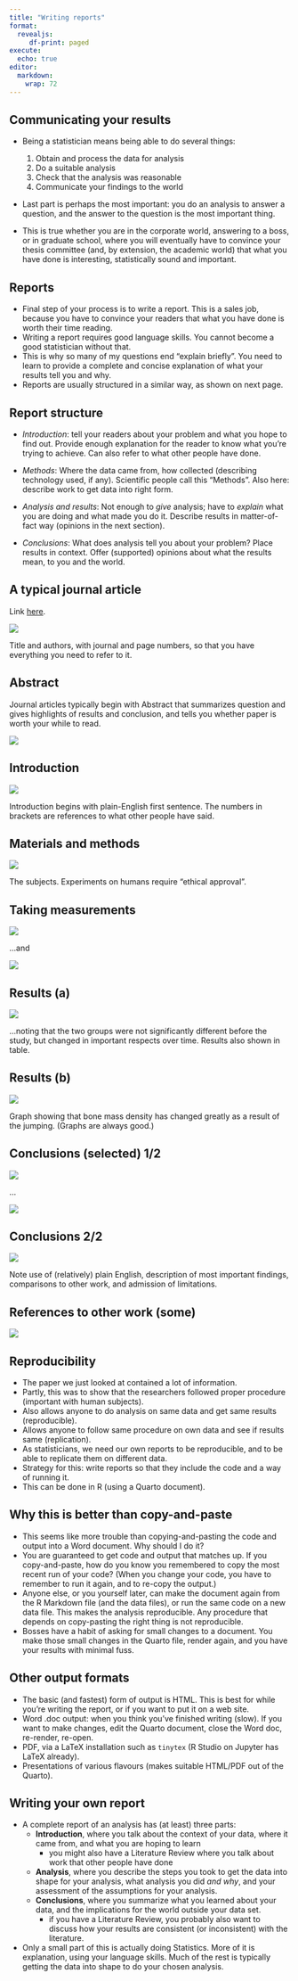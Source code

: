 ```yaml
---
title: "Writing reports"
format: 
  revealjs:
     df-print: paged
execute:
  echo: true
editor: 
  markdown: 
    wrap: 72
---
```


## Communicating your results

- Being a statistician means being able to do several things:

    1. Obtain and process the data for analysis
    2. Do a suitable analysis
    3. Check that the analysis was reasonable
    4. Communicate your findings to the world

- Last part is perhaps the most important: you do an analysis to answer a question, and the answer to
the question is the most important thing.

- This is true whether you are in the corporate world, answering to a boss,
or in graduate school, where you will eventually have to convince your
thesis committee (and, by extension, the academic world) that what you
have done is interesting, statistically sound and important.

## Reports
- Final step of your process is to write a report. This is a sales job,
because you have to convince your readers that what you have done
is worth their time reading.
- Writing a report requires good language skills. You cannot become a
good statistician without that.
- This is why so many of my questions end “explain briefly”. You need
to learn to provide a complete and concise explanation of what your
results tell you and why.
- Reports are usually structured in a similar way, as shown on next page.

## Report structure {.smaller}

- *Introduction*: tell your readers about your problem and what you hope to
find out. Provide enough explanation for the
reader to know what you’re trying to achieve. Can
also refer to what other people have done.

- *Methods*: Where the data came from, how collected
(describing technology used, if any). Scientific
people call this “Methods”. Also here: describe work to get data into right form.

- *Analysis and results*: Not enough to *give* analysis; have to
*explain* what you are doing and what made you do it. Describe
results in matter-of-fact way (opinions in the next section).

- *Conclusions*: What does analysis tell you about your problem? Place
results in context. Offer (supported) opinions about
what the results mean, to you and the world.

## A typical journal article

Link [here](http://jap.physiology.org/content/100/3/839).

![](Screenshot_2023-05-12_15-50-37.png)

Title and authors, with journal and page numbers, so that you have
everything you need to refer to it.

## Abstract
Journal articles typically begin with Abstract that summarizes question
and gives highlights of results and conclusion, and tells you whether paper is worth your while to read. 

![](Screenshot_2023-05-12_15-56-35.png)


## Introduction


![](Screenshot_2023-05-12_15-58-02.png)

Introduction begins with plain-English first sentence. The numbers in
brackets are references to what other people have said.

## Materials and methods

![](Screenshot_2023-05-12_15-59-43.png)

The subjects. Experiments on humans require “ethical approval”. 

## Taking measurements

![](Screenshot_2023-05-12_16-04-14.png)

...and

![](Screenshot_2023-05-12_16-06-38.png)



## Results (a)

![](Screenshot_2023-05-12_16-11-26.png)

...noting that the two groups were not significantly different before the
study, but changed in important respects over time.
Results also shown in table.

## Results (b)

 \includegraphics[width=0.7\textwidth]{resultsb}  
 
 
![](Screenshot_2023-05-12_16-12-51.png)

Graph showing that bone mass density has changed greatly as a result of
the jumping. (Graphs are always good.)

## Conclusions (selected) 1/2 

![](Screenshot_2023-05-12_16-33-41.png)

...

![](Screenshot_2023-05-12_16-35-00.png)

## Conclusions 2/2

![](Screenshot_2023-05-12_16-36-03.png)

 \includegraphics[width=0.9\textwidth]{conc3}  
 
Note use of (relatively) plain English, description of most important
findings, comparisons to other work, and admission of limitations.

## References to other work (some)

![](Screenshot_2023-05-12_16-37-10.png)

## Reproducibility
- The paper we just looked at contained a lot of information.
- Partly, this was to show that the researchers followed proper
procedure (important with human subjects).
- Also allows anyone to do analysis on same data and get same results
(reproducible).
- Allows anyone to follow same procedure on own data and see if
results same (replication).
- As statisticians, we need our own reports to be reproducible, and to
be able to replicate them on different data.
- Strategy for this: write reports so that they include the code and a
way of running it.
- This can be done in R (using a Quarto document).

## Why this is better than copy-and-paste {.scrollable}

- This seems like more trouble than copying-and-pasting the code and
output into a Word document. Why should I do it?
- You are guaranteed to get code and output that matches up. If you
copy-and-paste, how do you know you remembered to copy the most
recent run of your code? (When you change your code, you have to
remember to run it again, and to re-copy the output.)
- Anyone else, or you yourself later, can make the document again from
the R Markdown file (and the data files), or run the same code on a
new data file. This makes the analysis reproducible. Any procedure
that depends on copy-pasting the right thing is not reproducible.
- Bosses have a habit of asking for small changes to a document. You
make those small changes in the Quarto file, render again, and you
have your results with minimal fuss.

## Other output formats
- The basic (and fastest) form of output is HTML. This is best for
while you’re writing the report, or if you want to put it on a web site.
- Word .doc output: when you think you’ve finished writing (slow). If
you want to make changes, edit the Quarto document, close the Word doc, re-render, re-open.
- PDF, via a LaTeX installation such as `tinytex` (R Studio on Jupyter has LaTeX already).
- Presentations of various flavours (makes suitable HTML/PDF out of the Quarto).

## Writing your own report {.smaller}

- A complete report of an analysis has (at least) three parts:
  - **Introduction**, where you talk about the context of your data, where it came from, and what you are hoping to learn
    - you might also have a Literature Review where you talk about work that other people have done
  - **Analysis**, where you describe the steps you took to get the data into shape for your analysis, what analysis you did *and why*, and your assessment of the assumptions for your analysis.
  - **Conclusions**, where you summarize what you learned about your data, and the implications for the world outside your data set.
    - if you have a Literature Review, you probably also want to discuss how your results are consistent (or inconsistent) with the literature.
  
- Only a small part of this is actually doing Statistics. More of it is explanation, using your language skills. Much of the rest is typically getting the data into shape to do your chosen analysis.  


